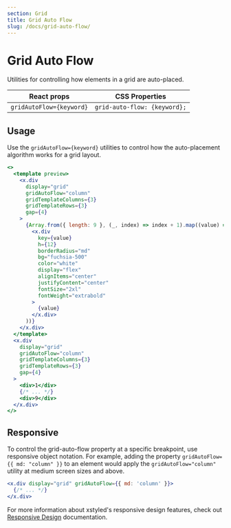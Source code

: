 ```yaml
---
section: Grid
title: Grid Auto Flow
slug: /docs/grid-auto-flow/
---
```


# Grid Auto Flow

Utilities for controlling how elements in a grid are auto-placed.

<carbon-ad />

| React props            | CSS Properties             |
| ---------------------- | -------------------------- |
| `gridAutoFlow={keyword}` | `grid-auto-flow: {keyword};` |

## Usage

Use the `gridAutoFlow={keyword}` utilities to control how the auto-placement algorithm works for a grid layout.

```jsx preview color=fuchsia
<>
  <template preview>
    <x.div
      display="grid"
      gridAutoFlow="column"
      gridTemplateColumns={3}
      gridTemplateRows={3}
      gap={4}
    >
      {Array.from({ length: 9 }, (_, index) => index + 1).map((value) => (
        <x.div
          key={value}
          h={12}
          borderRadius="md"
          bg="fuchsia-500"
          color="white"
          display="flex"
          alignItems="center"
          justifyContent="center"
          fontSize="2xl"
          fontWeight="extrabold"
        >
          {value}
        </x.div>
      ))}
    </x.div>
  </template>
  <x.div
    display="grid"
    gridAutoFlow="column"
    gridTemplateColumns={3}
    gridTemplateRows={3}
    gap={4}
  >
    <div>1</div>
    {/* ... */}
    <div>9</div>
  </x.div>
</>
```

## Responsive

To control the grid-auto-flow property at a specific breakpoint, use responsive object notation. For example, adding the property `gridAutoFlow={{ md: "column" }}` to an element would apply the `gridAutoFlow="column"` utility at medium screen sizes and above.

```jsx
<x.div display="grid" gridAutoFlow={{ md: 'column' }}>
  {/* ... */}
</x.div>
```

For more information about xstyled's responsive design features, check out [Responsive Design](/docs/responsive-design/) documentation.
